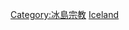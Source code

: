 {{Commons category|Christianity in Iceland}}
[[Category:冰島宗教|Category:冰島宗教]]
[[Category:歐洲各國基督教|Iceland]]